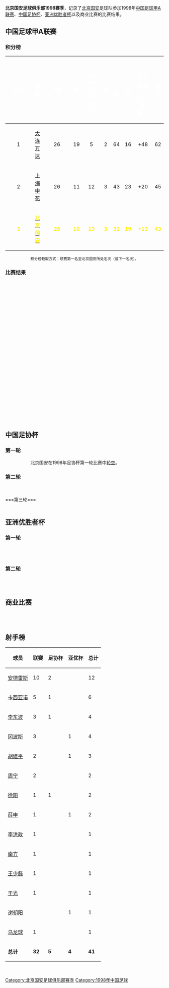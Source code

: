 '''北京国安足球俱乐部1998赛季'''，记录了[[北京国安|北京国安]]足球队参加1998年[[1998年中国足球甲A联赛|中国足球甲A联赛]]、[[1998年中国足协杯|中国足协杯]]、[[1998–99年亚洲优胜者杯|亚洲优胜者杯]]以及商业比赛的比赛结果。

== 中国足球甲A联赛 ==
=== 积分榜 ===
{| align=center width=85%
|- bgcolor=#6C38D2
!width=5%|<font color="white"> '''排名'''
!width=10%|<font color="white"> '''球隊'''
!width=5%|<font color="white"> '''作賽'''
!width=5%|<font color="white"> '''勝'''
!width=5%|<font color="white"> '''-{zh-hans:平; zh-hant:和;}-'''
!width=5%|<font color="white"> '''負'''
!width=5%|<font color="white"> '''入球'''
!width=5%|<font color="white"> '''失球'''
!width=5%|<font color="white"> '''-{zh-hans:净胜; zh-hant:球差;}-'''
!width=5%|<font color="white"> '''積分'''
|- bgcolor=D0E7FF
|align=center|1
|align=center|[[大连万达|大连万达]]
|align=center|26
|align=center|19
|align=center|5
|align=center|2
|align=center|64
|align=center|16
|align=center|+48
|align=center|62

|-bgcolor=#D0E7FF
|align=center|2
|align=center|[[上海申花|上海申花]]
|align=center|26
|align=center|11
|align=center|12
|align=center|3
|align=center|43
|align=center|23
|align=center|+20
|align=center|45

|- bgcolor=#00A639
|align=center style="color: #FFEF10" |'''3'''
|align=center style="color: #FFEF10" |'''[[北京国安|<span style="color: #FFEF10">北京国安]]'''
|align=center style="color: #FFEF10" |'''26'''
|align=center style="color: #FFEF10" |'''10'''
|align=center style="color: #FFEF10" |'''13'''
|align=center style="color: #FFEF10" |'''3'''
|align=center style="color: #FFEF10" |'''32'''
|align=center style="color: #FFEF10" |'''19'''
|align=center style="color: #FFEF10" |'''+13'''
|align=center style="color: #FFEF10" |'''43'''
|}
<div style="text-align: center;">
<span style="font-size:smaller;">积分榜截取方式：联赛第一名至北京国安所处名次（或下一名次）。</span><br />
</div>

=== 比赛结果 ===
{{footballbox
|date = 1998年3月22日
|team1 = {{flagicon|China}} [[深圳平安|深圳平安]]
|score =  0–0
|report = 
|team2 = {{flagicon|China}} [[北京国安|北京国安]]
|goals1 = 
|goals2 = 
|stadium = 
|attendance = 
|referee = 
}} <br />
{{footballbox
|date = 1998年3月29日
|team1 = {{flagicon|China}} [[北京国安|北京国安]]
|score =  1–0
|report = 
|team2 = {{flagicon|China}} [[八一足球队|八一]]
|goals1 = {{goal|57}} 卡西亚诺
|goals2 = 
|stadium = {{flagicon|China}} [[工人体育场|工人体育场]] [[北京|北京]]
|attendance = 
|referee = 
}} <br />
{{footballbox
|date = 1998年4月5日
|team1 = {{flagicon|China}} [[广州太阳神|广州太阳神]]
|score =  2–2
|report = 
|team2 = {{flagicon|China}} [[北京国安|北京国安]]
|goals1 = {{goal|23}} 伊万沙 <br />{{goal|35}} 谭恩德
|goals2 = {{goal|30}} 安德列斯 <br />{{goal|89}} 李东波
|stadium = 
|attendance = 
|referee = 
}} <br />
{{footballbox
|date = 1998年4月19日
|team1 = {{flagicon|China}} [[上海申花|上海申花]]
|score =  0–0
|report = 
|team2 = {{flagicon|China}} [[北京国安|北京国安]]
|goals1 = 
|goals2 = 
|stadium = {{flagicon|China}} [[上海体育场|上海体育场]] [[上海|上海]]
|attendance = 
|referee = 
}} <br />
{{footballbox
|date = 1998年4月23日
|team1 = {{flagicon|China}} [[北京国安|北京国安]]
|score =  3–1
|report = 
|team2 = {{flagicon|China}} [[山东鲁能|山东鲁能]]
|goals1 = {{goal|18}} 南方 <br />{{goal|46}} 李洪政<br />{{goal|77}} 王少磊
|goals2 = {{goal|68}} 邢锐
|stadium = {{flagicon|China}} [[工人体育场|工人体育场]] [[北京|北京]]
|attendance = 
|referee = 
}} <br />
{{footballbox
|date = 1998年4月23日
|team1 = {{flagicon|China}} [[北京国安|北京国安]]
|score =  2–0
|report = 
|team2 = {{flagicon|China}} [[沈阳海狮|沈阳海狮]]
|goals1 = {{goal|30}} 安德列斯(P) <br />{{goal|88}} 安德列斯
|goals2 = 
|stadium = {{flagicon|China}} [[工人体育场|工人体育场]] [[北京|北京]]
|attendance = 
|referee = 
}} <br />
{{footballbox
|date = 1998年4月30日
|team1 = {{flagicon|China}} [[湖北武汉职业足球俱乐部|武汉雅琪]]
|score =  0–0
|report = 
|team2 = {{flagicon|China}} [[北京国安|北京国安]]
|goals1 = 
|goals2 =
|stadium = 
|attendance = 
|referee = 
}} <br />
{{footballbox
|date = 1998年5月3日
|team1 = {{flagicon|China}} [[北京国安|北京国安]]
|score =  2–1
|report = 
|team2 = {{flagicon|China}} [[青岛海牛|青岛海牛]]
|goals1 = {{goal|62}} 李东波 <br />{{goal|70}} 安德列斯
|goals2 = {{goal|90}} 纪玉杰
|stadium = {{flagicon|China}} [[工人体育场|工人体育场]] [[北京|北京]]
|attendance = 
|referee = 
}} <br />
{{footballbox
|date = 19985月6日
|team1 = {{flagicon|China}} [[北京国安|北京国安]]
|score =  2–0
|report = 
|team2 = {{flagicon|China}} [[延边敖东|延边敖东]]
|goals1 = {{goal|51}} 周宁 <br />{{goal|58}} 安德列斯
|goals2 = 
|stadium = {{flagicon|China}} [[工人体育场|工人体育场]] [[北京|北京]]
|attendance = 
|referee = 
}} <br />
{{footballbox
|date = 1998年5月10日
|team1 = {{flagicon|China}} [[四川全兴|四川全兴]]
|score =  0–0
|report = 
|team2 = {{flagicon|China}} [[北京国安|北京国安]]
|goals1 = 
|goals2 = 
|stadium = {{flagicon|China}}[[成都市体育中心|成都市体育中心]] [[成都|成都]]
|attendance = 
|referee = 
}} <br />
{{footballbox
|date = 1998年5月17日
|team1 = {{flagicon|China}} [[前卫寰岛|前卫寰岛]]
|score =  0–0
|report = 
|team2 = {{flagicon|China}} [[北京国安|北京国安]]
|goals1 = 
|goals2 = 
|stadium =
|attendance = 
|referee = 
}} <br />
{{footballbox
|date = 1998年5月31日
|team1 = {{flagicon|China}} [[北京国安|北京国安]]
|score =  1–1
|report = 
|team2 = {{flagicon|China}} [[大连万达|大连万达]]
|goals1 = {{goal|44}} 李东波
|goals2 = {{goal|25}} 郝海东
|stadium = {{flagicon|China}} [[工人体育场|工人体育场]] [[北京|北京]]
|attendance = 
|referee = 
}} <br />
{{footballbox
|date = 1998年6月7日
|team1 = {{flagicon|China}} [[广州松日|广州松日]]
|score =  1–0
|report = 
|team2 = {{flagicon|China}} [[北京国安|北京国安]]
|goals1 = {{goal|54}} 赵昌宏
|goals2 = 
|stadium = 
|attendance = 
|referee = 
}} <br />
{{footballbox
|date = 1998年7月26日
|team1 = {{flagicon|China}} [[北京国安|北京国安]]
|score =  5–0
|report = 
|team2 = {{flagicon|China}} [[深圳平安|深圳平安]]
|goals1 = {{goal|36}} 安德列斯 <br />{{goal|57}} {{goal|83}} {{goal|89}} 卡西亚诺<br /> {{goal|86}} 于光
|goals2 = 
|stadium = {{flagicon|China}} [[工人体育场|工人体育场]] [[北京|北京]]
|attendance = 
|referee = 
}} <br />
{{footballbox
|date = 1998年8月2日
|team1 = {{flagicon|China}} [[八一足球队|八一]]
|score =  3–1
|report = 
|team2 = {{flagicon|China}} [[北京国安|北京国安]]
|goals1 = {{goal|7}} {{goal|84}} 潘毅 <br />{{goal|81}} 黄勇
|goals2 = {{goal|20}} 徐阳
|stadium = 
|attendance = 
|referee = 
}} <br />
{{footballbox
|date = 1998年8月6日
|team1 = {{flagicon|China}} [[北京国安|北京国安]]
|score =  1–0
|report = 
|team2 = {{flagicon|China}} [[广州太阳神|广州太阳神]]
|goals1 = {{goal|85}} 安德列斯
|goals2 = 
|stadium = {{flagicon|China}} [[工人体育场|工人体育场]] [[北京|北京]]
|attendance = 
|referee = 
}} <br />
{{footballbox
|date = 1998年8月9日
|team1 = {{flagicon|China}} [[山东鲁能|山东鲁能]]
|score =  3–3
|report = 
|team2 = {{flagicon|China}} [[北京国安|北京国安]]
|goals1 = {{goal|51}} 阿米尔 <br />{{goal|53}} {{goal|63}} 李霄鹏
|goals2 = {{goal|15}} 宋黎辉(OG) <br />{{goal|43}} {{goal|69}} 胡建平
|stadium =
|attendance = 
|referee = 
}} <br />
{{footballbox
|date = 1998年8月16日
|team1 = {{flagicon|China}} [[延边敖东|延边敖东]]
|score =  2–0
|report = 
|team2 = {{flagicon|China}} [[北京国安|北京国安]]
|goals1 = {{goal|10}} 朴淳培 <br />{{goal|68}} 黄东春
|goals2 = 
|stadium = 
|attendance = 
|referee = 
}} <br />
{{footballbox
|date = 1998年8月23日
|team1 = {{flagicon|China}} [[北京国安|北京国安]]
|score =  1–1
|report = 
|team2 = {{flagicon|China}} [[上海申花|上海申花]]
|goals1 = {{goal|71}} 安德列斯 
|goals2 = {{goal|45}} 弗拉维奥
|stadium ={{flagicon|China}} [[工人体育场|工人体育场]] [[北京|北京]]
|attendance = 
|referee = 
}} <br />
{{footballbox
|date = 1998年9月6日
|team1 = {{flagicon|China}} [[沈阳海狮|沈阳海狮]]
|score =  0–0
|report = 
|team2 = {{flagicon|China}} [[北京国安|北京国安]]
|goals1 = 
|goals2 = 
|stadium =
|attendance = 
|referee = 
}} <br />
{{footballbox
|date = 1998年9月13日
|team1 = {{flagicon|China}} [[北京国安|北京国安]]
|score =  2–1
|report = 
|team2 = {{flagicon|China}} [[武汉红金龙|武汉红金龙]]
|goals1 = {{goal|2}} 冈波斯 <br />{{goal|10}} 安德列斯
|goals2 = {{goal|60}} 余捷
|stadium = {{flagicon|China}} [[工人体育场|工人体育场]] [[北京|北京]]
|attendance = 
|referee =
}} <br />
{{footballbox
|date = 1998年9月20日
|team1 = {{flagicon|China}} [[青岛海牛|青岛海牛]]
|score =  2–2
|report = 
|team2 = {{flagicon|China}} [[北京国安|北京国安]]
|goals1 = {{goal|48}} 庄毅 <br />{{goal|70}} 曹限东
|goals2 = {{goal|18}} 安德列斯 <br />{{goal|24}} 薛申
|stadium = 
|attendance = 
|referee = 
}} <br />
{{footballbox
|date = 1998年10月7日
|team1 = {{flagicon|China}} [[北京国安|北京国安]]
|score =  0–0
|report = 
|team2 = {{flagicon|China}} [[四川全兴|四川全兴]]
|goals1 = 
|goals2 =
|stadium = {{flagicon|China}} [[工人体育场|工人体育场]] [[北京|北京]]
|attendance = 
|referee = 
}} <br />
{{footballbox
|date = 1998年10月11日
|team1 = {{flagicon|China}} [[北京国安|北京国安]]
|score =  2–0
|report = 
|team2 = {{flagicon|China}} [[前卫寰岛|前卫寰岛]]
|goals1 = {{goal|35}} 冈波斯 <br />{{goal|81}} 周宁
|goals2 = 
|stadium ={{flagicon|China}} [[工人体育场|工人体育场]] [[北京|北京]]
|attendance = 
|referee = 
}} <br />
{{footballbox
|date = 1998年10月18日
|team1 = {{flagicon|China}} [[大连万达|大连万达]]
|score =  0–0
|report = 
|team2 = {{flagicon|China}} [[北京国安|北京国安]]
|goals1 = 
|goals2 = 
|stadium = 
|attendance = 
|referee = 
}} <br />
{{footballbox
|date = 1998年10月25日
|team1 = {{flagicon|China}} [[北京国安|北京国安]]
|score =  2–1
|report = 
|team2 = {{flagicon|China}} [[广州松日|广州松日]]
|goals1 = {{goal|36}} 冈波斯 <br />{{goal|68}} 卡西亚诺
|goals2 = {{goal|5}} 胡志军
|stadium = {{flagicon|China}} [[工人体育场|工人体育场]] [[北京|北京]]
|attendance = 
|referee = 
}} <br />

==中国足协杯==
===第一轮===
::北京国安在1998年足协杯第一轮比赛中[[轮空|轮空]]。
===第二轮===
{{footballbox
|date = 1998年7月15日
|team1 = {{flagicon|China}} [[天津泰达|天津泰达]]
|score =  1–3
|report = 
|team2 = {{flagicon|China}} [[北京国安|北京国安]]
|goals1 = {{goal}} 佐拉
|goals2 = {{goal}} 卡西亚诺<br>{{goal}} 安德雷斯<br />{{goal}} 李东波
|stadium = 
|attendance = 
|referee = 
}} <br />
{{footballbox
|date = 1998年7月19日
|team1 = {{flagicon|China}} [[北京国安|北京国安]]
|score =  2–0
|report = 
|team2 = {{flagicon|China}} [[天津泰达|天津泰达]]
|goals1 = {{goal|20}} 安德雷斯 <br />{{goal|66}} 徐阳
|goals2 = 
|stadium = {{flagicon|China}} [[工人体育场|工人体育场]] [[北京|北京]]
|attendance = 
|referee = 
}} <br />
===第三轮===
{{footballbox
|date = 1998年8月27日
|team1 = {{flagicon|China}} [[辽宁足球俱乐部|辽宁天润]]
|score =  1–0
|report = 
|team2 = {{flagicon|China}} [[北京国安|北京国安]]
|goals1 = {{goal|20}} 张玉宁
|goals2 = 
|stadium = 
|attendance = 
|referee = 
}} <br />
{{footballbox
|date = 1998年8月30日
|team1 = {{flagicon|China}} [[北京国安|北京国安]]
|score =  0–0
|report = 
|team2 = {{flagicon|China}} [[辽宁足球俱乐部|辽宁天润]]
|goals1 = 
|goals2 = 
|stadium = {{flagicon|China}} [[工人体育场|工人体育场]] [[北京|北京]]
|attendance = 
|referee = 
}} <br />

==亚洲优胜者杯==
===第一轮===
{{footballbox
|date = 1998年9月16日
|team1 = {{flagicon|India}} [[薩爾高卡足球俱樂部|绍尔戈卡]]
|score =  1–0
|report = 
|team2 = {{flagicon|China}} [[北京国安|北京国安]]
|goals1 = 
|goals2 =
|stadium = {{flagicon|India}} [[果阿|果阿]]
|attendance = 
|referee = 
}} <br />
{{footballbox
|date = 1998年10月3日
|team1 = {{flagicon|China}} [[北京国安|北京国安]]
|score =  4–0
|report = 
|team2 = {{flagicon|India}} [[薩爾高卡足球俱樂部|绍尔戈卡]]
|goals1 = {{goal|10}} 谢朝阳<br/>{{goal|13}} 冈玻斯(P)<br/>{{goal|39}} 薛申<br/>{{goal|54}} 胡建平
|goals2 =
|stadium = {{flagicon|China}} [[工人体育场|工人体育场]] [[北京|北京]]
|attendance = 
|referee = {{flagicon|KOR}}
}} <br />

===第二轮===
{{footballbox
|date = 1998年11月4日
|team1 = {{flagicon|China}} [[北京国安|北京国安]]
|score =  0–2
|report = 
|team2 = {{flagicon|South Korea}} [[全南天龙|全南龙]]
|goals1 = 
|goals2 ={{goal|24}} 卢相来<br/>{{goal|58}} 金仁宪
|stadium = {{flagicon|China}} [[工人体育场|工人体育场]] [[北京|北京]]
|attendance = 
|referee = 
}} <br />
{{footballbox
|date = 1998年11月28日
|team1 = {{flagicon|South Korea}} [[全南天龙|全南龙]]
|score =  2–0
|report = 
|team2 = {{flagicon|China}} [[北京国安|北京国安]]
|goals1 =
|goals2 =
|stadium = {{flagicon|South Korea}} [[光阳|光阳]]
|attendance = 
|referee = 
}} <br />

==商业比赛==
{{footballbox
|date = 1998年5月20日
|team1 = {{flagicon|China}} [[北京国安|北京国安]]
|score =  2–3
|report = 
|team2 = {{flagicon|France}} [[波尔多足球俱乐部|波尔多]]
|goals1 ={{goal|75}} {{goal|82}} 卡西亚诺
|goals2 ={{goal|}}  ？<br/>{{goal|}}  ？<br/>{{goal|}} 帕潘 
|stadium = {{flagicon|China}} [[工人体育场|工人体育场]] [[北京|北京]]
|attendance = 
|referee = 
}} <br />
{{footballbox
|date = 1998年5月26日
|team1 = {{flagicon|China}} [[北京国安|北京国安]]
|score =  1–3
|report = 
|team2 = {{flagicon|YUG}} [[贝尔格莱德红星|贝尔格莱德红星]]
|goals1 = 
|goals2 = 
|stadium = {{flagicon|China}} [[工人体育场|工人体育场]] [[北京|北京]]
|attendance = 
|referee = 
}} <br />

==射手榜==
{| width=300 class="wikitable" style="text-align: center; font-size: 100%"
!球员
!联赛
!足协杯
!亚优杯
!总计
|-
|[[安德雷斯|安德雷斯]]
|10
|2
|
|12
|-
|[[卡西亚诺·德瓦尔|卡西亚诺]]
|5
|1
|
|6
|-
|[[李东波|李东波]]
|3
|1
|
|4
|-
|[[豪尔赫·冈波斯|冈波斯]]
|3
|
|1
|4
|-
|[[胡建平|胡建平]]
|2
|
|1
|3
|-
|[[周宁_(足球运动员)|周宁]]
|2
|
|
|2
|-
|[[徐阳|徐阳]]
|1
|1
|
|2
|-
|[[薛申|薛申]]
|1
|
|1
|2
|-
|[[李洪政|李洪政]]
|1
|
|
|1
|-
|[[南方|南方]]
|1
|
|
|1
|-
|[[王少磊|王少磊]]
|1
|
|
|1
|-
|[[于光|于光]]
|1
|
|
|1
|-
|[[谢朝阳|谢朝阳]]
|
|
|1
|1
|-
|[[乌龙球|乌龙球]]
|1
|
|
|1
|-
|'''总计'''
|'''32'''
|'''5'''
|'''4'''
|'''41'''
|}<br />

{{1998年甲A分类名单北京}}
{{北京国安足球俱乐部}} 
[[Category:北京国安足球俱乐部赛季|Category:北京国安足球俱乐部赛季]]
[[Category:1998年中国足球|Category:1998年中国足球]]